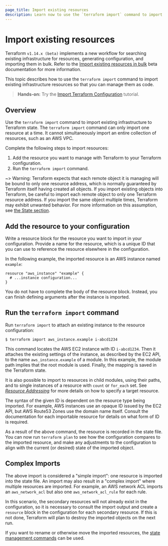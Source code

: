 ```yaml
---
page_title: Import existing resources
description: Learn now to use the `terraform import` command to import existing infrastructure resources.
---
```


# Import existing resources

<Note>

Terraform `v1.14.x (beta)` implements a new workflow for searching existing infrastructure for resources, generating configuration, and importing them in bulk. Refer to the [Import existing resources in bulk](/terraform/language/v1.14.x/import/bulk) beta documentation for more information.

</Note>

This topic describes how to use the `terraform import` command to import existing infrastructure resources so that you can manage them as code.

> **Hands-on:** Try the [Import Terraform Configuration](/terraform/tutorials/state/state-import?utm_source=WEBSITE&utm_medium=WEB_IO&utm_offer=ARTICLE_PAGE&utm_content=DOCS) tutorial.

## Overview

Use the `terraform import` command to import existing infrastructure to Terraform state. The `terraform import` command can only import one resource at a time. It cannot simultaneously import an entire collection of resources, such as an AWS VPC.

Complete the following steps to import resources:

1. Add the resource you want to manage with Terraform to your Terraform configuration.
1. Run the `terraform import` command.


~> Warning: Terraform expects that each remote object it is managing will be
bound to only one resource address, which is normally guaranteed by Terraform
itself having created all objects. If you import existing objects into Terraform,
be careful to import each remote object to only one Terraform resource address.
If you import the same object multiple times, Terraform may exhibit unwanted
behavior. For more information on this assumption, see
[the State section](/terraform/language/state).

## Add the resource to your configuration

Write a resource block for the resource you want to import in your configuration. 
Provide a name for the resource, which is a unique ID that you can use to reference the resource elsewhere in the configuration.

In the following example, the imported resource is an AWS instance named `example`:

```hcl
resource "aws_instance" "example" {
  # ...instance configuration...
}
```

You do not have to complete the body of the resource block. Instead, you can finish defining arguments after the instance is imported.

## Run the `terraform import` command

Run `terraform import` to attach an existing instance to the
resource configuration:

```shell
$ terraform import aws_instance.example i-abcd1234
```

This command locates the AWS EC2 instance with ID `i-abcd1234`. Then it attaches
the existing settings of the instance, as described by the EC2 API, to the
name `aws_instance.example` of a module. In this example, the module path
implies that the root module is used. Finally, the mapping is saved in the
Terraform state.

It is also possible to import to resources in child modules, using their paths,
and to single instances of a resource with `count` or `for_each` set. See
[_Resource Addressing_](/terraform/cli/state/resource-addressing) for more
details on how to specify a target resource.

The syntax of the given ID is dependent on the resource type being imported.
For example, AWS instances use an opaque ID issued by the EC2 API, but
AWS Route53 Zones use the domain name itself. Consult the documentation for
each importable resource for details on what form of ID is required.

As a result of the above command, the resource is recorded in the state file.
You can now run `terraform plan` to see how the configuration compares to
the imported resource, and make any adjustments to the configuration to
align with the current (or desired) state of the imported object.

## Complex Imports

The above import is considered a "simple import": one resource is imported
into the state file. An import may also result in a "complex import" where
multiple resources are imported. For example, an AWS network ACL imports
an `aws_network_acl` but also one `aws_network_acl_rule` for each rule.

In this scenario, the secondary resources will not already exist in
the configuration, so it is necessary to consult the import output and create
a `resource` block in the configuration for each secondary resource. If this is
not done, Terraform will plan to destroy the imported objects on the next run.

If you want to rename or otherwise move the imported resources, the
[state management commands](/terraform/cli/commands/state) can be used.
